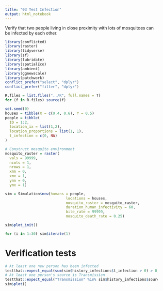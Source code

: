 ```yaml
---
title: "03 Test Infection"
output: html_notebook
---
```


Verify that two people living in close proximity with lots of mosquitoes can be infected by each other.

```r
library(conflicted)
library(raster)
library(tidyverse)
library(sf)
library(lubridate)
library(spatialEco)
library(ambient)
library(ggnewscale)
library(patchwork)
conflict_prefer("select", "dplyr")
conflict_prefer("filter", "dplyr")

R.files = list.files("../R", full.names = T)
for (f in R.files) source(f)
```

```r
set.seed(0)
houses = tibble(X = c(0.4, 0.6), Y = 0.5)
people = tibble(
  ID = 1:2,
  location_ix = list(1,2),
  location_proportions = list(1, 1),
  t_infection = c(0, NA)
)

# Construct mosquito environment
mosquito_raster = raster(
  vals = 99999,
  ncols = 1,
  nrows = 1,
  xmn = 0,
  xmx = 1,
  ymn = 0,
  ymx = 1)

sim = Simulation$new(humans = people,
                            locations = houses,
                            mosquito_raster = mosquito_raster,
                            duration_human_infectivity = 60,
                            bite_rate = 99999,
                            mosquito_death_rate = 0.25)

sim$plot_init()
```

```r
for (i in 1:30) sim$iterate(1)
```

# Verification tests

```r
# At least one new person has been infected
testthat::expect_equal(sum(sim$history_infections$t_infection > 0) > 0, TRUE)
# At least one person's source is Transmission
testthat::expect_equal("Transmission" %in% sim$history_infections$source, TRUE)
sim$plot()
```
